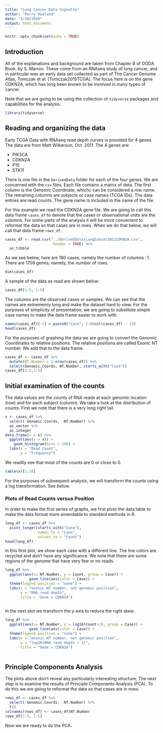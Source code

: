 ```yaml
---
title: "Lung Cancer Data Vignette"
author: "Perry Haaland"
date: "5/20/2020"
output: html_document
---
```


```r
knitr::opts_chunk$set(echo = TRUE)
```

## Introduction

All of the explanations and background are taken from Chapter B of OODA Book. by  S. Marron. These come from an RNAseq study of lung cancer, and in particular was an early data set collected as part of The Cancer Genome Atlas, Tomczak et al. [Tomczak2015TCGA]. The focus here is on the gene CDKN2A, which has long been known to be involved in many types of cancer. 

Note that we are going to be using the collection of `tidyverse` packages and capabilities for the analysis.

```r
library(tidyverse)
```

## Reading and organizing the data

Early TCGA Data with RNAseq read depth curves is provided for 4 genes. The data are from Matt Wilkerson, Oct. 2011. The 4 genes are:

* PIK3CA
* CDKN2A
* P10
* STK11

There is one file in the `DerivedData` folder for each of the four genes. We are concerned with the `csv` files. Each file contains a matrix of data. The first column is the Genomic Coordinate, whichc can be considered a row name. The remaining columns are subjects or case names  (TCGA IDs). The data entries are read counts. The gene name is included in the name of the file.

For this example we read the CDKN2A gene file. We are going to call this data frame `cases_df` to denote that the cases or observational units are the columns. For some parts of the analysis it will be more convenient to reformat the data so that cases are in rows. When we do that below, we will call that data frame `rows_df`.

```r
cases_df <- read.csv("../DerivedData/LungCancer2011CDKN2A.csv",
                      header = TRUE) %>%
  as_tibble
```

As we see below, here are 180 cases, namely the number of columns -1. There are 1709 genes; namely, the number of rows.

```r
dim(cases_df)
```

A sample of the data as read are shown below:

```r
cases_df[1:5, 1:5]
```

The columns are the observed cases or samples. We can see that the names are extrememly long and make the dataset hard to view. For the purposes of simplicity of presentation, we are going to substitute simple case names to make the data frame easier to work with.

```r
names(cases_df)[-1] = paste0("Case", 1:(ncol(cases_df) - 1))
head(cases_df)
```

For the purposes of graphing the data we are going to convert the Genomic Coordinates to relative positions. The relative positions are called Exonic NT number. We add that to the data frame.

```r
cases_df <- cases_df %>%
  mutate(NT.Number = 1:nrow(cases_df)) %>%
  select(Genomic.Coords, NT.Number, starts_with("Case"))
cases_df[1:5,1:5]
```


## Initial examination of the counts

The data values are the counts of RNA reads at each genomic location (row) and for each subject (column). We take a look at the distribution of counts. First we note that there is a very long right tail.

```r
x <- cases_df %>%
  select(-Genomic.Coords, -NT.Number) %>%
  as_vector %>%
  as.integer 
data.frame(x = x) %>%
  ggplot(aes(x = x)) +
    geom_histogram(bins = 100) +
  labs(x = "Read Count",
       y = "Frequency")

```

We readily see that most of the counts are 0 or close to 0.

```r
table(x)[1:10]
```

For the purposes of subsequent analysis, we will transform the counts using a log transformation. See below. 

### Plots of Read Counts versus Position

In order to make the first series of graphs, we first pivot the data table to make the data format more amendable to standard methods in R.

```r
long_df <- cases_df %>%
  pivot_longer(starts_with("Case"),
               names_to = "Case",
               values_to = "Count")
head(long_df)
```

In this first plot, we show each case with a different line. The line colors are recycled and don't have any significance. We note that there are some regions of the genome that have very few or no reads.

```r
long_df %>%
  ggplot(aes(x= NT.Number, y = Count, group = Case)) +
           geom_line(aes(color = Case)) +
  theme(legend.position = "none") +
  labs(x = "exonic NT number, not genomic position",
       y = "RNA read depth",
       title = "Gene = CDKN2A")
  
```

In the next plot we transform the y-axis to reduce the right skew.

```r
long_df %>%
  ggplot(aes(x= NT.Number, y = log10(Count+1), group = Case)) +
           geom_line(aes(color = Case)) +
  theme(legend.position = "none") +
  labs(x = "exonic NT number, not genomic position",
       y = "log10(RNA read depth + 1)",
       title = "Gene = CDKN2A")
  
```

## Principle Components Analysis

The plots above don't reveal any particularly interesting structure. The next step is to examine the results of Principle Components Analysis (PCA). To do this we are going to reformat the data so that cases are in rows.

```r
rows_df <- cases_df %>%
  select(-Genomic.Coords, -NT.Number) %>%
  t()
colnames(rows_df) <- cases_df$NT.Number
rows_df[1:5, 1:5]
```

Now we are ready to do the PCA.


